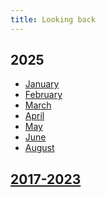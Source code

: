 ```yaml
---
title: Looking back
---
```


## 2025

- [January](/looking-back/25-january)
- [February](/looking-back/25-february)
- [March](/looking-back/25-march)
- [April](/looking-back/25-april)
- [May](/looking-back/25-may)
- [June](/looking-back/25-june)
- [August](/looking-back/25-august)

## [2017-2023](https://wiki.nikiv.dev/looking-back)
